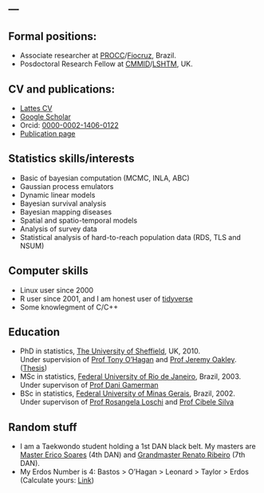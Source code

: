 ---
---

## Formal positions:

  - Associate researcher at [PROCC](http://www.procc.fiocruz.br)/[Fiocruz](http://www.fiocruz.br), Brazil.
  - Posdoctoral Research Fellow at [CMMID](https://www.lshtm.ac.uk/research/centres/centre-mathematical-modelling-infectious-diseases)/[LSHTM](https://www.lshtm.ac.uk/), UK.


## CV and publications:

  - [Lattes CV](http://lattes.cnpq.br/5241799121437269)
  - [Google Scholar](http://scholar.google.com.au/citations?user=9e3_tSsAAAAJ&hl=en)
  - Orcid: [0000-0002-1406-0122](https://orcid.org/0000-0002-1406-0122)
  - [Publication page](publications.html)


## Statistics skills/interests

  - Basic of bayesian computation (MCMC, INLA, ABC)
  - Gaussian process emulators
  - Dynamic linear models
  - Bayesian survival analysis
  - Bayesian mapping diseases
  - Spatial and spatio-temporal models
  - Analysis of survey data
  - Statistical analysis of hard-to-reach population data (RDS, TLS and NSUM)

## Computer skills

  - Linux user since 2000
  - R user since 2001, and I am honest user of [tidyverse](https://www.tidyverse.org/)
  - Some knowlegment of C/C++



## Education

- PhD in statistics, [The University of Sheffield](https://www.sheffield.ac.uk/maths), UK, 2010. <BR> Under supervision of [Prof Tony O'Hagan](http://tonyohagan.co.uk/) and [Prof Jeremy Oakley](http://www.jeremy-oakley.staff.shef.ac.uk/). ([Thesis](http://etheses.whiterose.ac.uk/963/))
- MSc in statistics, [Federal University of Rio de Janeiro](http://www.dme.ufrj.br), Brazil, 2003. <br> Under supervison of [Prof Dani Gamerman]()
- BSc in statistics, [Federal University of Minas Gerais](http://www.est.ufmg.br), Brazil, 2002. <br> Under supervison of [Prof Rosangela Loschi](http://www.est.ufmg.br/~loschi) and [Prof Cibele Silva](http://www.pgest.unb.br/docentes)

## Random stuff

- I am a Taekwondo student holding a 1st DAN black belt. My masters are [Master Erico Soares](http://soaresteam.com.br) (4th DAN) and [Grandmaster Renato Ribeiro](https://www.kimtkd.com.br/) (7th DAN).
- My Erdos Number is 4: Bastos > O'Hagan > Leonard > Taylor > Erdos <br>
(Calculate yours: [Link](https://mathscinet.ams.org/mathscinet/freeTools.html?version=2))
